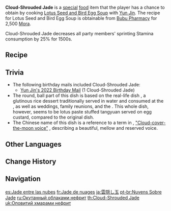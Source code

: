 {{Food Infobox
|id              = 108373
|description     = This sweet and sticky snack will somehow not affect your throat in any negative way, which is why it's Yun Jin's favorite. The aftertaste is most elegant, not something one would get sick of quickly. Come to think of it... This is quite a decent bit more than she would usually make for herself - but who are you to question her kindness?
|type            = Adventurer's Dishes
|effectType      = Stamina Reduction
|effect          = Decreases all party members' sprinting Stamina consumption by '''25%''' for 1500s.
|effect_att1     = Stamina
|effect_att2     = Sprinting Stamina
|quality         = 2
|character       = Yun Jin
|base            = Lotus Seed and Bird Egg Soup
}}
'''Cloud-Shrouded Jade''' is a [[Special Dish|special]] [[food]] item that the player has a chance to obtain by cooking [[Lotus Seed and Bird Egg Soup]] with [[Yun Jin]].  The recipe for Lotus Seed and Bird Egg Soup is obtainable from [[Bubu Pharmacy]] for 2,500 [[Mora]].

Cloud-Shrouded Jade decreases all party members' sprinting Stamina consumption by 25% for 1500s.

==Recipe==
{{Recipe
|type = Cooking
|character = Yun Jin
|Lotus Head = 1
|Bird Egg = 1
|Sugar = 1
|sort = Lotus Head;Bird Egg;Sugar
}}

==Trivia==
*The following birthday mails included Cloud-Shrouded Jade:
**[[Mail/Would You Like a Midnight Snack? (2022-05-21)|Yun Jin's 2022 Birthday Mail]] (1 Cloud-Shrouded Jade)
*The round, ball part of this dish is based on the real-life dish {{w|Tangyuan_(food)|tangyuan}} {{Lang|zh=汤圆|zh_rm=tāngyuán}}, a glutinous rice dessert traditionally served in water and consumed at the {{w|Lantern Festival}}, as well as weddings, family reunions, and the {{w|Dongzhi Festival|Winter Solstice Festival}}. This whole dish, however, seems to be lotus paste stuffed tangyuan served on egg custard, compared to the original dish.
*The Chinese name of this dish is a reference to a term in {{w|Beijing Opera}}, [https://baike.baidu.com/item/%E4%BA%91%E9%81%AE%E6%9C%88/6099911 "Cloud-cover-the-moon voice"] {{Lang|zh=云遮月|zh_rm=Yún Zhē Yùe}}, describing a beautiful, mellow and reserved voice.

==Other Languages==
{{Other Languages
|en      = Cloud-Shrouded Jade
|zhs     = 云遮玉
|zhs_rm  = Yún Zhē Yù
|zht     = 雲遮玉
|zht_rm  = Yún Zhē Yù
|zh_tl   = Cloud-Covered Jade
|ja      = 雲隠し玉
|ja_rm   = Kumo Kakushi Tama{{Assumed}}
|ja_tl   = Cloud-Covered Jade
|ko      = 옥을 가린 구름
|ko_rm   = Ok-eul Garin Gureum
|ko_tl   = Cloud-Covered Jade
|es      = Jade entre las nubes
|es_tl   = Jade Among the Clouds
|fr      = Jade de nuages
|fr_tl   = Cloud Jade
|ru      = Окутанный облаками нефрит
|ru_tl   = Cloud-Shrouded Jade
|th      = Cloud-Shrouded Jade
|vi      = Vân Già Ngọc
|vi_tl   = Cloud Covered Jade
|de      = Wolkenumhüllte Jade
|de_tl   = Cloud-Shrouded Jade
|id      = Cloud-Shrouded Jade
|pt      = Nuvens Sobre Jade
|pt_tl   = Clouds Over Jade
|tr      = Bulut Kaplı Yeşim
|tr_tl   = 
|it      = Giada nubilosa
|it_tl   = Nubilous Jade
}}

==Change History==
{{Change History|2.4}}

==Navigation==
{{Food Navbox|type=Special Dishes}}

[[es:Jade entre las nubes]]
[[fr:Jade de nuages]]
[[ja:雲隠し玉]]
[[pt-br:Nuvens Sobre Jade]]
[[ru:Окутанный облаками нефрит]]
[[th:Cloud-Shrouded Jade]]
[[uk:Оповитий хмарами нефрит]]
